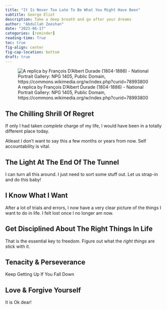```yaml
---
title: "It Is Never Too Late To Be What You Might Have Been"
subtitle: George Eliot
description: Take a deep breath and go after your dreams  
author: "Abdullah Zeeshan"
date: "2023-06-17"
categories: [reminder]
reading-time: True
toc: true
fig-align: center
fig-cap-location: bottom
draft: true
---
```


![A replica by François D’Albert Durade (1804-1886) - National Portrait Gallery: NPG 1405, Public Domain, https://commons.wikimedia.org/w/index.php?curid=78993800](george_eliot.jpg)

## The Chilling Shrill Of Regret

If only I had taken *complete* charge of my life, I would have been in a totally different place today.

Atleast I don't want to say this a few months or years from now. Self accountability is vital. 

## The Light At The End Of The Tunnel

I can turn all this around. I just need to sort some stuff out. Let us strap-in and do this baby!

## I Know What I Want

After a lot of trials and errors, I now have a very clear picture of the things I want to do in life. I felt lost once I no longer am now.

## Get Disciplined About The Right Things In Life

That is the essential key to freedom. Figure out what the *right things* are stick with it.

## Tenacity & Perseverance

Keep Getting Up If You Fall Down

## Love & Forgive Yourself

It is Ok dear!
